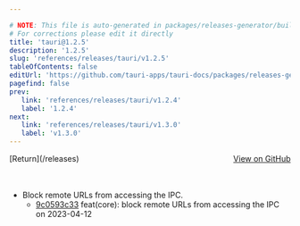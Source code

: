 ```yaml
---

# NOTE: This file is auto-generated in packages/releases-generator/build.ts
# For corrections please edit it directly
title: 'tauri@1.2.5'
description: '1.2.5'
slug: 'references/releases/tauri/v1.2.5'
tableOfContents: false
editUrl: 'https://github.com/tauri-apps/tauri-docs/packages/releases-generator/build.ts'
pagefind: false
prev:
   link: 'references/releases/tauri/v1.2.4'
   label: '1.2.4'
next:
   link: 'references/releases/tauri/v1.3.0'
   label: 'v1.3.0'
---
```


			

<ReleaseSidebar slug="references/releases/tauri"  packageName="tauri" />

<div style="margin-bottom:3rem; display: flex; justify-content: space-between; align-items: center"><span>[Return](/releases)</span><span><a href="https://github.com/tauri-apps/tauri/releases/tag/tauri-v1.2.5">View on GitHub</a></span></div>

- Block remote URLs from accessing the IPC.
  - [9c0593c33](https://www.github.com/tauri-apps/tauri/commit/9c0593c33af52cd9e00ec784d15f63efebdf039c) feat(core): block remote URLs from accessing the IPC on 2023-04-12

